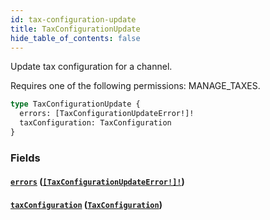 ```yaml
---
id: tax-configuration-update
title: TaxConfigurationUpdate
hide_table_of_contents: false
---
```


Update tax configuration for a channel.

Requires one of the following permissions: MANAGE_TAXES.

```graphql
type TaxConfigurationUpdate {
  errors: [TaxConfigurationUpdateError!]!
  taxConfiguration: TaxConfiguration
}
```

### Fields

#### [`errors`](#) ([`[TaxConfigurationUpdateError!]!`](../../../developer/api-reference/objects/tax-configuration-update-error))

#### [`taxConfiguration`](#) ([`TaxConfiguration`](../../../developer/api-reference/objects/tax-configuration))
